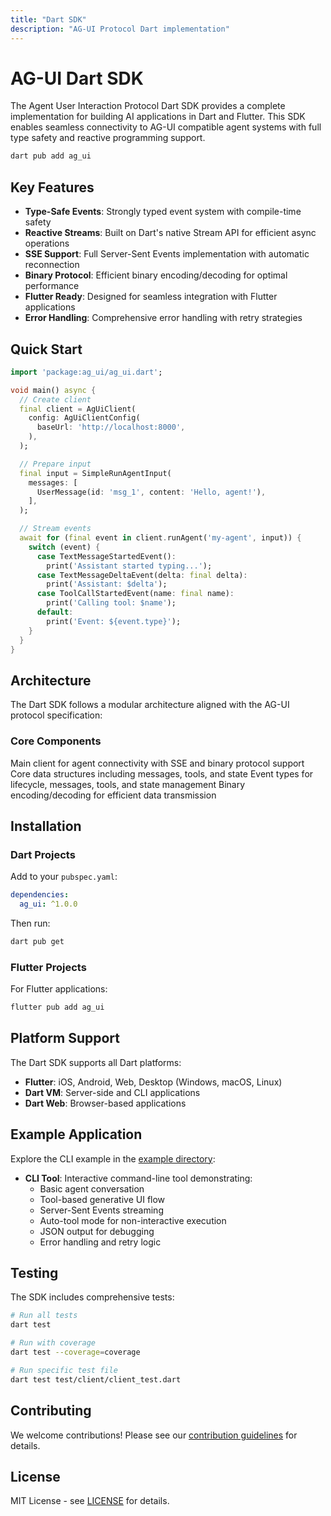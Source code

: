 ```yaml
---
title: "Dart SDK"
description: "AG-UI Protocol Dart implementation"
---
```


# AG-UI Dart SDK

The Agent User Interaction Protocol Dart SDK provides a complete implementation for building AI applications in Dart and Flutter. This SDK enables seamless connectivity to AG-UI compatible agent systems with full type safety and reactive programming support.

```bash
dart pub add ag_ui
```

## Key Features

- **Type-Safe Events**: Strongly typed event system with compile-time safety
- **Reactive Streams**: Built on Dart's native Stream API for efficient async operations
- **SSE Support**: Full Server-Sent Events implementation with automatic reconnection
- **Binary Protocol**: Efficient binary encoding/decoding for optimal performance
- **Flutter Ready**: Designed for seamless integration with Flutter applications
- **Error Handling**: Comprehensive error handling with retry strategies

## Quick Start

```dart
import 'package:ag_ui/ag_ui.dart';

void main() async {
  // Create client
  final client = AgUiClient(
    config: AgUiClientConfig(
      baseUrl: 'http://localhost:8000',
    ),
  );

  // Prepare input
  final input = SimpleRunAgentInput(
    messages: [
      UserMessage(id: 'msg_1', content: 'Hello, agent!'),
    ],
  );

  // Stream events
  await for (final event in client.runAgent('my-agent', input)) {
    switch (event) {
      case TextMessageStartedEvent():
        print('Assistant started typing...');
      case TextMessageDeltaEvent(delta: final delta):
        print('Assistant: $delta');
      case ToolCallStartedEvent(name: final name):
        print('Calling tool: $name');
      default:
        print('Event: ${event.type}');
    }
  }
}
```

## Architecture

The Dart SDK follows a modular architecture aligned with the AG-UI protocol specification:

### Core Components

<CardGroup cols={2}>
  <Card
    title="Client"
    icon="plug"
    href="/sdk/dart/client/overview"
  >
    Main client for agent connectivity with SSE and binary protocol support
  </Card>
  <Card
    title="Types"
    icon="cube"
    href="/sdk/dart/core/types"
  >
    Core data structures including messages, tools, and state
  </Card>
  <Card
    title="Events"
    icon="bolt"
    href="/sdk/dart/core/events"
  >
    Event types for lifecycle, messages, tools, and state management
  </Card>
  <Card
    title="Encoder"
    icon="code"
    href="/sdk/dart/encoder/overview"
  >
    Binary encoding/decoding for efficient data transmission
  </Card>
</CardGroup>

## Installation

### Dart Projects

Add to your `pubspec.yaml`:

```yaml
dependencies:
  ag_ui: ^1.0.0
```

Then run:

```bash
dart pub get
```

### Flutter Projects

For Flutter applications:

```bash
flutter pub add ag_ui
```

## Platform Support

The Dart SDK supports all Dart platforms:

- **Flutter**: iOS, Android, Web, Desktop (Windows, macOS, Linux)
- **Dart VM**: Server-side and CLI applications
- **Dart Web**: Browser-based applications

## Example Application

Explore the CLI example in the [example directory](https://github.com/ag-ui-protocol/ag-ui/tree/main/sdks/community/dart/example):

- **CLI Tool**: Interactive command-line tool demonstrating:
  - Basic agent conversation
  - Tool-based generative UI flow
  - Server-Sent Events streaming
  - Auto-tool mode for non-interactive execution
  - JSON output for debugging
  - Error handling and retry logic

## Testing

The SDK includes comprehensive tests:

```bash
# Run all tests
dart test

# Run with coverage
dart test --coverage=coverage

# Run specific test file
dart test test/client/client_test.dart
```

## Contributing

We welcome contributions! Please see our [contribution guidelines](https://github.com/ag-ui-protocol/ag-ui/blob/main/CONTRIBUTING.md) for details.

## License

MIT License - see [LICENSE](https://github.com/ag-ui-protocol/ag-ui/blob/main/LICENSE) for details.